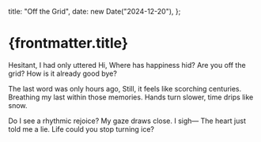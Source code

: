   title: "Off the Grid",
  date: new Date("2024-12-20"),
};

# {frontmatter.title}

Hesitant, I had only uttered Hi,
Where has happiness hid?
Are you off the grid?
How is it already good bye?

The last word was only hours ago,
Still, it feels like scorching centuries.
Breathing my last within those memories.
Hands turn slower, time drips like snow.

Do I see a rhythmic rejoice?
My gaze draws close. I sigh—
The heart just told me a lie.
Life could you stop turning ice?
